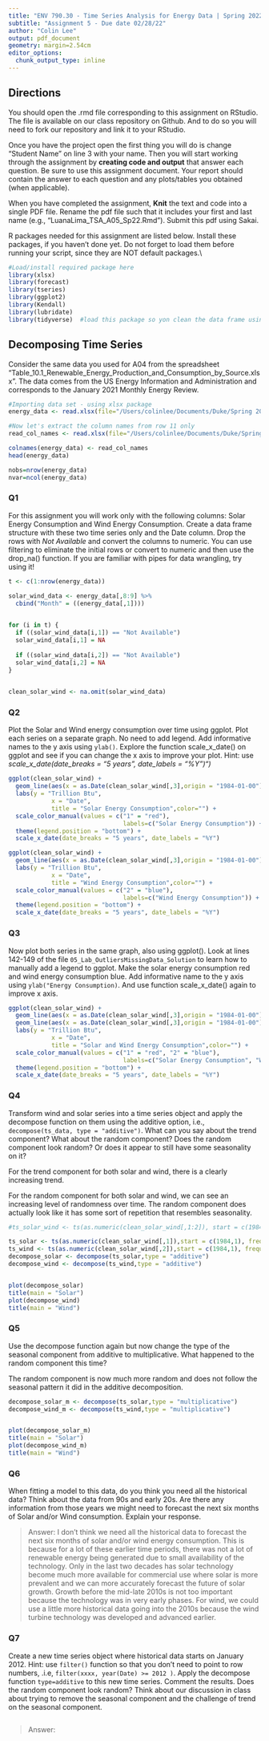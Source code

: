 ```yaml
---
title: "ENV 790.30 - Time Series Analysis for Energy Data | Spring 2022"
subtitle: "Assignment 5 - Due date 02/28/22"
author: "Colin Lee"
output: pdf_document
geometry: margin=2.54cm
editor_options: 
  chunk_output_type: inline
---
```


## Directions

You should open the .rmd file corresponding to this assignment on RStudio. The file is available on our class repository on Github. And to do so you will need to fork our repository and link it to your RStudio.

Once you have the project open the first thing you will do is change "Student Name" on line 3 with your name. Then you will start working through the assignment by **creating code and output** that answer each question. Be sure to use this assignment document. Your report should contain the answer to each question and any plots/tables you obtained (when applicable).

When you have completed the assignment, **Knit** the text and code into a single PDF file. Rename the pdf file such that it includes your first and last name (e.g., "LuanaLima_TSA_A05_Sp22.Rmd"). Submit this pdf using Sakai.

R packages needed for this assignment are listed below. Install these packages, if you haven't done yet. Do not forget to load them before running your script, since they are NOT default packages.\\

```r
#Load/install required package here
library(xlsx)
library(forecast)
library(tseries)
library(ggplot2)
library(Kendall)
library(lubridate)
library(tidyverse)  #load this package so yon clean the data frame using pipes


```

## Decomposing Time Series

Consider the same data you used for A04 from the spreadsheet "Table_10.1_Renewable_Energy_Production_and_Consumption_by_Source.xlsx". The data comes from the US Energy Information and Administration and corresponds to the January 2021 Monthly Energy Review.

```r
#Importing data set - using xlsx package
energy_data <- read.xlsx(file="/Users/colinlee/Documents/Duke/Spring 2022/ENV790/ENV790_TimeSeriesAnalysis_Sp2022/Data/Table_10.1_Renewable_Energy_Production_and_Consumption_by_Source.xlsx",header=FALSE,startRow = 13,sheetIndex=1) #startRow is equivalent to skip on read.table

#Now let's extract the column names from row 11 only
read_col_names <- read.xlsx(file="/Users/colinlee/Documents/Duke/Spring 2022/ENV790/ENV790_TimeSeriesAnalysis_Sp2022/Data/Table_10.1_Renewable_Energy_Production_and_Consumption_by_Source.xlsx",header=FALSE,startRow = 11,endRow=11,sheetIndex=1)

colnames(energy_data) <- read_col_names
head(energy_data)

nobs=nrow(energy_data)
nvar=ncol(energy_data)

```

### Q1

For this assignment you will work only with the following columns: Solar Energy Consumption and Wind Energy Consumption. Create a data frame structure with these two time series only and the Date column. Drop the rows with *Not Available* and convert the columns to numeric. You can use filtering to eliminate the initial rows or convert to numeric and then use the drop_na() function. If you are familiar with pipes for data wrangling, try using it!

```r
t <- c(1:nrow(energy_data))

solar_wind_data <- energy_data[,8:9] %>%
  cbind("Month" = ((energy_data[,1])))
  

for (i in t) {
  if ((solar_wind_data[i,1]) == "Not Available")
  solar_wind_data[i,1] = NA
  
  if ((solar_wind_data[i,2]) == "Not Available")
  solar_wind_data[i,2] = NA
}
  

clean_solar_wind <- na.omit(solar_wind_data)


```

### Q2

Plot the Solar and Wind energy consumption over time using ggplot. Plot each series on a separate graph. No need to add legend. Add informative names to the y axis using `ylab()`. Explore the function scale_x\_date() on ggplot and see if you can change the x axis to improve your plot. Hint: use *scale_x\_date(date_breaks = "5 years", date_labels = "%Y")")*

```r
ggplot(clean_solar_wind) +
  geom_line(aes(x = as.Date(clean_solar_wind[,3],origin = "1984-01-00"), y = (as.numeric(clean_solar_wind[,1])), color = "1")) +
  labs(y = "Trillion Btu",
            x = "Date",
            title = "Solar Energy Consumption",color="") +
  scale_color_manual(values = c("1" = "red"),
                                labels=c("Solar Energy Consumption")) +
  theme(legend.position = "bottom") +
  scale_x_date(date_breaks = "5 years", date_labels = "%Y")

ggplot(clean_solar_wind) +
  geom_line(aes(x = as.Date(clean_solar_wind[,3],origin = "1984-01-00"), y = (as.numeric(clean_solar_wind[,2])), color = "2")) +
  labs(y = "Trillion Btu",
            x = "Date",
            title = "Wind Energy Consumption",color="") +
  scale_color_manual(values = c("2" = "blue"),
                                labels=c("Wind Energy Consumption")) +
  theme(legend.position = "bottom") +
  scale_x_date(date_breaks = "5 years", date_labels = "%Y")
```

### Q3

Now plot both series in the same graph, also using ggplot(). Look at lines 142-149 of the file `05_Lab_OutliersMissingData_Solution` to learn how to manually add a legend to ggplot. Make the solar energy consumption red and wind energy consumption blue. Add informative name to the y axis using `ylab("Energy Consumption)`. And use function scale_x\_date() again to improve x axis.

```r
ggplot(clean_solar_wind) +
  geom_line(aes(x = as.Date(clean_solar_wind[,3],origin = "1984-01-00"), y = (as.numeric(clean_solar_wind[,1])), color = "1")) +
  geom_line(aes(x = as.Date(clean_solar_wind[,3],origin = "1984-01-00"), y = (as.numeric(clean_solar_wind[,2])), color = "2")) +
  labs(y = "Trillion Btu",
            x = "Date",
            title = "Solar and Wind Energy Consumption",color="") +
  scale_color_manual(values = c("1" = "red", "2" = "blue"),
                                labels=c("Solar Energy Consumption", "Wind Energy Consumption")) +
  theme(legend.position = "bottom") +
  scale_x_date(date_breaks = "5 years", date_labels = "%Y")


```

### Q4

Transform wind and solar series into a time series object and apply the decompose function on them using the additive option, i.e., `decompose(ts_data, type = "additive")`. What can you say about the trend component? What about the random component? Does the random component look random? Or does it appear to still have some seasonality on it?

For the trend component for both solar and wind, there is a clearly increasing trend.

For the random component for both solar and wind, we can see an increasing level of randomness over time. The random component does actually look like it has some sort of repetition that resembles seasonality. 

```r
#ts_solar_wind <- ts(as.numeric(clean_solar_wind[,1:2]), start = c(1984,1), frequency = 12)

ts_solar <- ts(as.numeric(clean_solar_wind[,1]),start = c(1984,1), frequency = 12)
ts_wind <- ts(as.numeric(clean_solar_wind[,2]),start = c(1984,1), frequency = 12)
decompose_solar <- decompose(ts_solar,type = "additive")
decompose_wind <- decompose(ts_wind,type = "additive")


plot(decompose_solar)
title(main = "Solar")
plot(decompose_wind)
title(main = "Wind")
```

### Q5

Use the decompose function again but now change the type of the seasonal component from additive to multiplicative. What happened to the random component this time?

The random component is now much more random and does not follow the seasonal pattern it did in the additive decomposition. 

```r
decompose_solar_m <- decompose(ts_solar,type = "multiplicative")
decompose_wind_m <- decompose(ts_wind,type = "multiplicative")


plot(decompose_solar_m)
title(main = "Solar")
plot(decompose_wind_m)
title(main = "Wind")
```

### Q6

When fitting a model to this data, do you think you need all the historical data? Think about the data from 90s and early 20s. Are there any information from those years we might need to forecast the next six months of Solar and/or Wind consumption. Explain your response.

> Answer: I don't think we need all the historical data to forecast the next six months of solar and/or wind energy consumption. This is because for a lot of these earlier time periods, there was not a lot of renewable energy being generated due to small availability of the technology. Only in the last two decades has solar technology become much more available for commercial use where solar is more prevalent and we can more accurately forecast the future of solar growth. Growth before the mid-late 2010s is not too important because the technology was in very early phases. For wind, we could use a little more historical data going into the 2010s because the wind turbine technology was developed and advanced earlier. 

### Q7

Create a new time series object where historical data starts on January 2012. Hint: use `filter()` function so that you don't need to point to row numbers, .i.e, `filter(xxxx, year(Date) >= 2012 )`. Apply the decompose function `type=additive` to this new time series. Comment the results. Does the random component look random? Think about our discussion in class about trying to remove the seasonal component and the challenge of trend on the seasonal component.

```r

```

> Answer:



